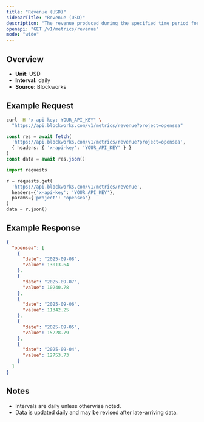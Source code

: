 ```yaml
---
title: "Revenue (USD)"
sidebarTitle: "Revenue (USD)"
description: "The revenue produced during the specified time period for given project."
openapi: "GET /v1/metrics/revenue"
mode: "wide"
---
```


## Overview

- **Unit:** USD
- **Interval:** daily
- **Source:** Blockworks

## Example Request

<CodeGroup>

```bash cURL
curl -H "x-api-key: YOUR_API_KEY" \
  "https://api.blockworks.com/v1/metrics/revenue?project=opensea"
```

```typescript TypeScript
const res = await fetch(
  'https://api.blockworks.com/v1/metrics/revenue?project=opensea',
  { headers: { 'x-api-key': 'YOUR_API_KEY' } }
)
const data = await res.json()
```

```python Python
import requests

r = requests.get(
  'https://api.blockworks.com/v1/metrics/revenue',
  headers={'x-api-key': 'YOUR_API_KEY'},
  params={'project': 'opensea'}
)
data = r.json()
```

</CodeGroup>

## Example Response

```json
{
  "opensea": [
    {
      "date": "2025-09-08",
      "value": 13013.64
    },
    {
      "date": "2025-09-07",
      "value": 10240.78
    },
    {
      "date": "2025-09-06",
      "value": 11342.25
    },
    {
      "date": "2025-09-05",
      "value": 15228.79
    },
    {
      "date": "2025-09-04",
      "value": 12753.73
    }
  ]
}
```

## Notes
- Intervals are daily unless otherwise noted.
- Data is updated daily and may be revised after late-arriving data.
